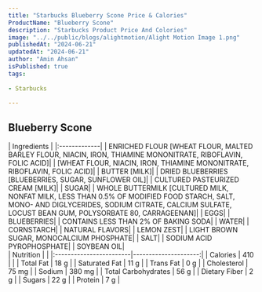 ```yaml
---
title: "Starbucks Blueberry Scone Price & Calories"
ProductName: "Blueberry Scone" 
description: "Starbucks Product Price And Colories"
image: "../../public/blogs/alightmotion/Alight Motion Image 1.png"
publishedAt: "2024-06-21"
updatedAt: "2024-06-21"
author: "Amin Ahsan"
isPublished: true
tags:
 
- Starbucks
      
---
```


 
## Blueberry Scone 
  
<div className="tables-container">
  <div className="table-wrapper">
    | Ingredients  |  
    |:-------------|
    | ENRICHED FLOUR [WHEAT FLOUR, MALTED BARLEY FLOUR, NIACIN, IRON, THIAMINE MONONITRATE, RIBOFLAVIN, FOLIC ACID]|
    | [WHEAT FLOUR, NIACIN, IRON, THIAMINE MONONITRATE, RIBOFLAVIN, FOLIC ACID]|
    | BUTTER [MILK]|
    | DRIED BLUEBERRIES [BLUEBERRIES, SUGAR, SUNFLOWER OIL]|
    | CULTURED PASTEURIZED CREAM [MILK]|
    | SUGAR|
    | WHOLE BUTTERMILK [CULTURED MILK, NONFAT MILK, LESS THAN 0.5% OF MODIFIED FOOD STARCH, SALT, MONO- AND DIGLYCERIDES, SODIUM CITRATE, CALCIUM SULFATE, LOCUST BEAN GUM, POLYSORBATE 80, CARRAGEENAN]|
    | EGGS|
    | BLUEBERRIES|
    | CONTAINS LESS THAN 2% OF BAKING SODA|
    | WATER|
    | CORNSTARCH|
    | NATURAL FLAVORS|
    | LEMON ZEST|
    | LIGHT BROWN SUGAR, MONOCALCIUM PHOSPHATE|
    | SALT|
    | SODIUM ACID PYROPHOSPHATE|
    | SOYBEAN OIL|
  </div>
  <div className="table-wrapper">
    | Nutrition               |                      |  
    |:------------------------|---------------------:|
    | Calories                | 410                  |                                                                                                                             |
    | Total Fat               | 18 g                 |
    | Saturated Fat           | 11 g                 |
    | Trans Fat               | 0 g                  |
    | Cholesterol             | 75 mg                |
    | Sodium                  | 380 mg               |
    | Total Carbohydrates     | 56 g                 |
    | Dietary Fiber           | 2 g                  |
    | Sugars                  | 22 g                 |
    | Protein                 | 7 g                  |
  </div>
</div>
<style jsx>{`
  .tables-container {
    display: flex;
    flex-direction: row;
    gap: 30px;
  }
  .table-wrapper {
    width: 500px; /* Adjust as needed */
  }
  @media (max-width: 768px) {
    .tables-container {
      flex-direction: column;
      gap: 0px; /* Adjust as needed */
    }
    .table-wrapper {
      width: 100%; /* Adjust as needed */
    }
  }
`}</style>
